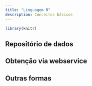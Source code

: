 ```yaml
---
title: "Linguagem R"
description: Conceitos básicos
---
```


```r
library(knitr)
```

## Repositório de dados

## Obtenção via webservice

## Outras formas